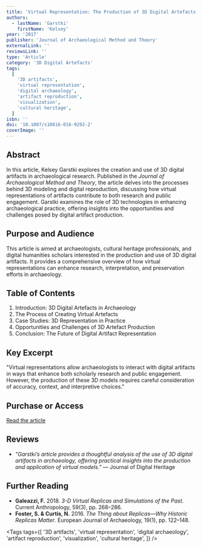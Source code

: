 ```yaml
---
title: 'Virtual Representation: The Production of 3D Digital Artefacts'
authors:
  - lastName: 'Garstki'
    firstName: 'Kelsey'
year: '2017'
publisher: 'Journal of Archaeological Method and Theory'
externalLink: ''
reviewsLink: ''
type: 'Article'
category: '3D Digital Artefacts'
tags:
  [
    '3D artifacts',
    'virtual representation',
    'digital archaeology',
    'artifact reproduction',
    'visualization',
    'cultural heritage',
  ]
isbn: ''
doi: '10.1007/s10816-016-9292-2'
coverImage: ''
---
```


## Abstract

In this article, Kelsey Garstki explores the creation and use of 3D digital artifacts in archaeological research. Published in the _Journal of Archaeological Method and Theory_, the article delves into the processes behind 3D modeling and digital reproduction, discussing how virtual representations of artifacts contribute to both research and public engagement. Garstki examines the role of 3D technologies in enhancing archaeological practice, offering insights into the opportunities and challenges posed by digital artifact production.

## Purpose and Audience

This article is aimed at archaeologists, cultural heritage professionals, and digital humanities scholars interested in the production and use of 3D digital artifacts. It provides a comprehensive overview of how virtual representations can enhance research, interpretation, and preservation efforts in archaeology.

## Table of Contents

1. Introduction: 3D Digital Artefacts in Archaeology
2. The Process of Creating Virtual Artefacts
3. Case Studies: 3D Representation in Practice
4. Opportunities and Challenges of 3D Artefact Production
5. Conclusion: The Future of Digital Artifact Representation

## Key Excerpt

"Virtual representations allow archaeologists to interact with digital artifacts in ways that enhance both scholarly research and public engagement. However, the production of these 3D models requires careful consideration of accuracy, context, and interpretive choices."

## Purchase or Access

[Read the article](https://link.springer.com/article/10.1007/s10816-016-9292-2)

## Reviews

- _"Garstki’s article provides a thoughtful analysis of the use of 3D digital artifacts in archaeology, offering practical insights into the production and application of virtual models."_ — Journal of Digital Heritage

## Further Reading

- **Galeazzi, F.** 2018. _3-D Virtual Replicas and Simulations of the Past_. Current Anthropology, 59(3), pp. 268–286.
- **Foster, S. & Curtis, N.** 2016. _The Thing about Replicas—Why Historic Replicas Matter_. European Journal of Archaeology, 19(1), pp. 122–148.

<Tags
  tags={[
    '3D artifacts',
    'virtual representation',
    'digital archaeology',
    'artifact reproduction',
    'visualization',
    'cultural heritage',
  ]}
/>
